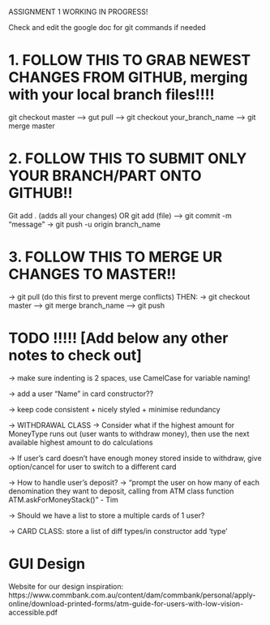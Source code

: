 ASSIGNMENT 1 WORKING IN PROGRESS!

Check and edit the google doc for git commands if needed

# 1. FOLLOW THIS TO GRAB NEWEST CHANGES FROM GITHUB, merging with your local branch files!!!!
git checkout master --> gut pull --> git checkout your_branch_name --> git merge master
 
# 2. FOLLOW THIS TO SUBMIT ONLY YOUR BRANCH/PART ONTO GITHUB!! 
Git add . (adds all your changes) OR git add (file) --> git commit -m “message” → git push -u origin branch_name

# 3. FOLLOW THIS TO MERGE UR CHANGES  TO MASTER!!
-> git pull (do this first to prevent merge conflicts) 
    THEN:
-> git checkout master --> git merge branch_name --> git push

# TODO !!!!! [Add below any other notes to check out]

-> make sure indenting is 2 spaces, use CamelCase for variable naming!

-> add a user "Name" in card constructor??

-> keep code consistent + nicely styled + minimise redundancy

-> WITHDRAWAL CLASS
  -> Consider what if the highest amount for MoneyType runs out (user wants to withdraw money), then use the next available highest amount to do calculations

-> If user's card doesn't have enough money stored inside to withdraw, give option/cancel for user to switch to a different card

-> How to handle user's deposit? 
  -> "prompt the user on how many of each denomination they want to deposit, calling from ATM class function ATM.askForMoneyStack()" - Tim

-> Should we have a list to store a multiple cards of 1 user?

-> CARD CLASS: store a list of diff types/in constructor add 'type'

# GUI Design

Website for our design inspiration: https://www.commbank.com.au/content/dam/commbank/personal/apply-online/download-printed-forms/atm-guide-for-users-with-low-vision-accessible.pdf

